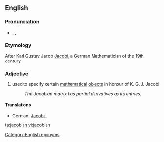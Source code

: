 ==English==

===Pronunciation===
* {{enPR|yä'kõ-bi-un}}, {{IPA|/ˈjɑ:.kəʊ.bi.ən/}}, {{SAMPA|/"jA:.j@U.bi.@n/}}

===Etymology===
After Karl Gustav Jacob [[w:Carl Gustav Jakob Jacobi|Jacobi]], a German Mathematician of the 19th century

===Adjective===
{{en-adj}}

# used to specify certain [[mathematical]] [[object]]s in honour of K. G. J. Jacobi
#:''The Jacobian matrix has partial derivatives as its entries.''

====Translations====
*German: [[Jacobi-]]

[[Category:English eponyms]]

[[ta:jacobian]]
[[vi:jacobian]]
